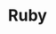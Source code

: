 ---
title: 'Ruby'
description: 'Mintlify gives you complete control over the look and feel of your documentation using the mint.json file'
icon: 'gem'
---